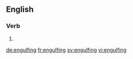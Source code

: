 
==English==

===Verb===
{{head|en}}

# {{present participle of|engulf|lang=en}}

[[de:engulfing]]
[[fr:engulfing]]
[[sv:engulfing]]
[[vi:engulfing]]